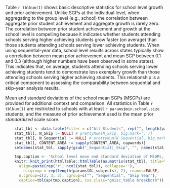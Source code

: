 
Table `r tblNum(1)` shows basic descriptive statistics for school level growth and prior achievement. Unlike SGPs at the individual level, when aggregating to the group level (e.g., school) the correlation between aggregate prior student achievement and aggregate growth is rarely zero. The correlation between prior student achievement and growth at the school level is compelling because it indicates whether students attending schools serving higher achieving students grow faster (on average) than those students attending schools serving lower achieving students. When using sequential-year data, school level results across states typically show a correlation between mean prior achievement and mean SGP between 0.1 and 0.3 (although higher numbers have been observed in some states). This indicates that, on average, students attending schools serving lower achieving students tend to demonstrate less exemplary growth than those attending schools serving higher achieving students. This relationship is a critical component to assessing the comparability between sequential and skip-year analysis results.

Mean and standard deviations of the school mean SGPs (MSGPs) are provided for additional context and comparison. All statistics in Table `r tblNum(1)` are restricted to schools with at least `r params$min.school.size` students, and the measure of prior achievement used is the mean prior *standardized* scale score.


```r
	stat_tbl <- data.table(Filter = c("All Students", rep("", length(params$GL_subjects)-1), "Skip-Year Subset", rep("", length(params$GL_subjects)-1)), rbindlist(list(sch_stat, sch_stat_x)))
	stat_tbl[, N_Skip := NULL] # prettyNum(N_Skip, big.mark=',')]
	stat_tbl[, N_Sequential := NULL] # prettyNum(N_Sequential, big.mark=',')]
	stat_tbl[, CONTENT_AREA := sapply(CONTENT_AREA, capwords)]
	setnames(stat_tbl, sapply(gsub("_Sequential|_Skip", "", names(stat_tbl)), capwords))

	tmp.caption <- 'School level mean and standard deviation of MSGPs, and correlation of MSGPs with mean prior achievement'
	knitr::knit_print(htmlTable::htmlTable(as.matrix(stat_tbl), title="",
	  align=paste(rep('r', ncol(stat_tbl)), collapse=''),
		n.rgroup = rep(length(params$GL_subjects), 2), rnames=FALSE,
	  n.cgroup=c(2, 3, 3), cgroup=c("", "Sequential", "Skip Year"),
	  caption=tblCap(tmp.caption), css.class="gmisc_table breakboth"))
```
